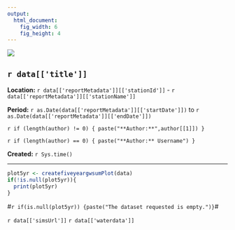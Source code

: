 ```yaml
---
output:
  html_document:
    fig_width: 6
    fig_height: 4
---
```


![](http://cida.usgs.gov/images/usgslogo.jpg)

## `r data[['title']]`  

**Location:**  `r data[['reportMetadata']][['stationId']]` - `r data[['reportMetadata']][['stationName']]`

**Period:**  `r as.Date(data[['reportMetadata']][['startDate']])` to `r as.Date(data[['reportMetadata']][['endDate']])`

`r if (length(author) != 0) { paste("**Author:**",author[[1]]) }`

`r if (length(author) == 0) { paste("**Author:** Username") }`

**Created:**  `r Sys.time()`

***

```r
plot5yr <- createfiveyeargwsumPlot(data)
if(!is.null(plot5yr)){
  print(plot5yr)
}
```

#`r if(is.null(plot5yr)) {paste("The dataset requested is empty.")}`#

`r data[['simsUrl']]`
`r data[['waterdata']]`
